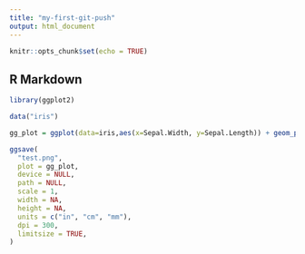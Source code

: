 ```yaml
---
title: "my-first-git-push"
output: html_document
---
```


```r
knitr::opts_chunk$set(echo = TRUE)
```

## R Markdown

```r
library(ggplot2)
```


```r
data("iris")
```


```r
gg_plot = ggplot(data=iris,aes(x=Sepal.Width, y=Sepal.Length)) + geom_point() + theme_minimal()
```


```r
ggsave(
  "test.png",
  plot = gg_plot,
  device = NULL,
  path = NULL,
  scale = 1,
  width = NA,
  height = NA,
  units = c("in", "cm", "mm"),
  dpi = 300,
  limitsize = TRUE,
)
```





